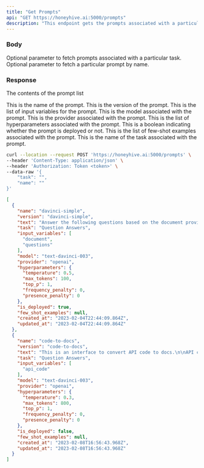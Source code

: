 ```yaml
---
title: "Get Prompts"
api: "GET https://honeyhive.ai:5000/prompts"
description: "This endpoint gets the prompts associated with a particular task."
---
```


### Body

<ParamField body="task" type="string">
  Optional parameter to fetch prompts associated with a particular task.
</ParamField>

<ParamField body="name" type="string">
  Optional parameter to fetch a particular prompt by name.
</ParamField>

### Response

<ResponseField name="data" type="array">

The contents of the prompt list

<Expandable title="Toggle object">

<ResponseField name="name" type="string">
  This is the name of the prompt.
</ResponseField>

<ResponseField name="version" type="string">
  This is the version of the prompt.
</ResponseField>

<ResponseField name="input_variables" type="array">
  This is the list of input variables for the prompt.
</ResponseField>

<ResponseField name="model" type="string">
  This is the model associated with the prompt.
</ResponseField>

<ResponseField name="provider" type="string">
  This is the provider associated with the prompt.
</ResponseField>

<ResponseField name="hyperparameters" type="array">
  This is the list of hyperparameters associated with the prompt.
</ResponseField>

<ResponseField name="is_deployed" type="boolean">
  This is a boolean indicating whether the prompt is deployed or not.
</ResponseField>

<ResponseField name="few_shot_examples" type="array">
  This is the list of few-shot examples associated with the prompt.
</ResponseField>

<ResponseField name="task" type="string">
  This is the name of the task associated with the prompt.
</ResponseField>

</Expandable>

</ResponseField>

<RequestExample>

```bash Example Request
curl --location --request POST 'https://honeyhive.ai:5000/prompts' \
--header 'Content-Type: application/json' \
--header 'Authorization: Token <token>' \
--data-raw '{
    "task": "",
    "name": ""
}'
```

</RequestExample>

<ResponseExample>

```json Response
[
  {
    "name": "davinci-simple",
    "version": "davinci-simple",
    "text": "Answer the following questions based on the document provided.\n\nDocument:\n{{document}}\n\nQuestions:\n{{questions}}\n\nAnswers:",
    "task": "Question Answers",
    "input_variables": [
      "document",
      "questions"
    ],
    "model": "text-davinci-003",
    "provider": "openai",
    "hyperparameters": {
      "temperature": 0.5,
      "max_tokens": 100,
      "top_p": 1,
      "frequency_penalty": 0,
      "presence_penalty": 0
    },
    "is_deployed": true,
    "few_shot_examples": null,
    "created_at": "2023-02-04T22:44:09.864Z",
    "updated_at": "2023-02-04T22:44:09.864Z"
  },
  {
    "name": "code-to-docs",
    "version": "code-to-docs",
    "text": "This is an interface to convert API code to docs.\n\nAPI code:\n\n// task JSON looks like:\n// - task_id\n// - name\n// - type (optional)\n// - created_at\n// - last_updated\n// - fine-tuned models\n// - prompts\n// - datasets\n\n// get tasks\nrecordRoutes.route('/tasks').get(async function (_req, res) {\n    const dbConnect = dbo.getDb();\n\n    // check if name is specified\n    var name = _req.query.name;\n    var has_prompts = _req.query.has_prompts;\n    \n    // if it not specified, return all tasks\n    if (name == undefined) {\n        dbConnect\n            .collection('tasks')\n            .find({})\n            .toArray(function (err, result) {\n                if (err) {\n                    res.status(400).send('Error fetching tasks!');\n                } else {\n                    // replace _id with id\n                    var finalResult = [];\n\n                    // if has_prompts is specified, return only has_prompts tasks\n                    // has_prompts means that the task has at least one prompt\n                    for (var i = 0; i < result.length; i++) {\n                        result[i].id = result[i]._id;\n                        delete result[i]._id;\n\n                        if (has_prompts != 'true' || result[i].prompts.length > 0) {\n                            finalResult.push(result[i]);\n                        }\n                    }\n                    \n                    res.json(finalResult);\n                    console.log(finalResult);\n                }\n            }\n        );\n    }\n    // if it is specified, return the task with that name\n    else {\n        dbConnect\n            .collection('tasks')\n            .find({ name: name })\n            .toArray(function (err, result) {\n                if (err) {\n                    res.status(400).send('Error fetching task!');\n                } else {\n                    res.json(result);\n                }\n            }\n        );\n    }\n});\n\nAPI docs:\n---\ntitle: \"Get Tasks\"\napi: \"GET https://honeyhive.ai:5000/tasks\"\ndescription: \"This endpoint gets the tasks being managed by the user.\"\n---\n\n### Body\n\n<ParamField body=\"name\" type=\"string\">\n  Optional parameter to fetch a particular task by name.\n</ParamField>\n\n### Response\n\n<ResponseField name=\"data\" type=\"object\">\n\nThe contents of the task list\n\n<Expandable title=\"Toggle object\">\n\n<ResponseField name=\"name\" type=\"string\">\n  This is the name of the task.\n</ResponseField>\n\n<ResponseField name=\"type\" type=\"string\">\n  This is the type of the task. Possible values are 'Text Generation', 'Code Generation', 'Classification', 'Summarization' and 'Other'.\n</ResponseField>\n\n<ResponseField name=\"prompts\" type=\"array\">\n  This is the list of prompts saved for the task.\n</ResponseField>\n\n<ResponseField name=\"fine_tuned_models\" type=\"array\">\n  This is the list of fine-tuned models that have been trained for the task.\n</ResponseField>\n\n<ResponseField name=\"datasets\" type=\"array\">\n  This is the list of datasets that have been uploaded for the task.\n</ResponseField>\n\n<ResponseField name=\"metrics\" type=\"array\">\n  This is the list of metrics that have been setup for the task.\n</ResponseField>\n\n<ResponseField name=\"created_at\" type=\"string\">\n  This is the date and time when the task was created.\n</ResponseField>\n\n<ResponseField name=\"updated_at\" type=\"string\">\n  This is the date and time when the task was last updated.\n</ResponseField>\n\n<ResponseField name=\"id\" type=\"string\">\n  This is the unique identifier for the task.\n</ResponseField>\n\n</Expandable>\n\n</ResponseField>\n\n<RequestExample>\n\n```bash Example Request\ncurl --location --request POST 'https://honeyhive.ai:5000/tasks' \\\n--header 'Content-Type: application/json' \\\n--header 'Authorization: Token <token>' \\\n--data-raw '{\n    \"name\": \"\"\n}'\n```\n\n</RequestExample>\n\n<ResponseExample>\n\n```json Response\n[]\n\n```\n\n</ResponseExample>\n\n\n<API code>\n{{api_code}}\n</API code>\n\n\n\n<API docs>",
    "task": "Question Answers",
    "input_variables": [
      "api_code"
    ],
    "model": "text-davinci-003",
    "provider": "openai",
    "hyperparameters": {
      "temperature": 0.3,
      "max_tokens": 800,
      "top_p": 1,
      "frequency_penalty": 0,
      "presence_penalty": 0
    },
    "is_deployed": false,
    "few_shot_examples": null,
    "created_at": "2023-02-08T16:56:43.968Z",
    "updated_at": "2023-02-08T16:56:43.968Z"
  }
]

```

</ResponseExample>